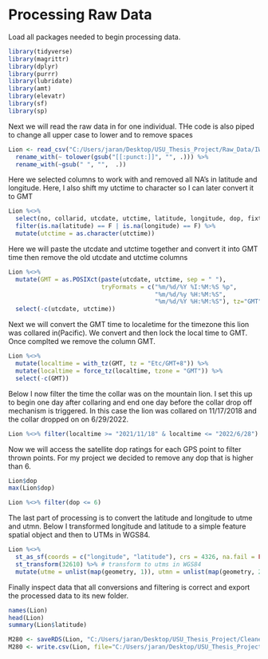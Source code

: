 # Processing Raw Data

Load all packages needed to begin processing data.

```r

library(tidyverse)
library(magrittr)
library(dplyr)
library(purrr)
library(lubridate)
library(amt)
library(elevatr)
library(sf)
library(sp)

```

Next we will read the raw data in for one individual. THe code is also piped to change all upper case to lower and to remove spaces

```r

Lion <- read_csv("C:/Users/jaran/Desktop/USU_Thesis_Project/Raw_Data/IWS_Lions/FromDave/M280_GPS_Collar31756_20230112141501.csv", locale=locale(encoding="latin1")) %>% 
  rename_with(~ tolower(gsub("[[:punct:]]", "", .))) %>% 
  rename_with(~gsub(" ", "",  .))

```

Here we selected columns to work with and removed all NA's in latitude and longitude. Here, I also shift my utctime to character so I can later convert it to GMT


```r

Lion %<>%
  select(no, collarid, utcdate, utctime, latitude, longitude, dop, fixtype) %>%
  filter(is.na(latitude) == F | is.na(longitude) == F) %>%
  mutate(utctime = as.character(utctime))

```


Here we will paste the utcdate and utctime together and convert it into GMT time then remove the old utcdate and utctime columns

```r

Lion %<>% 
  mutate(GMT = as.POSIXct(paste(utcdate, utctime, sep = " "), 
                          tryFormats = c("%m/%d/%Y %I:%M:%S %p",              
                                         "%m/%d/%y %H:%M:%S", 
                                         "%m/%d/%Y %H:%M:%S"), tz="GMT")) %>%  
  select(-c(utcdate, utctime))    

```


Next we will convert the GMT time to localetime for the timezone this lion was collared in(Pacific). We convert and then lock the local time to GMT. Once complted we remove the column GMT. 

```r

Lion %<>% 
  mutate(localtime = with_tz(GMT, tz = "Etc/GMT+8")) %>% 
  mutate(localtime = force_tz(localtime, tzone = "GMT")) %>%
  select(-c(GMT))


```


Below I now filter the time the collar was on the mountain lion. I set this up to begin one day after collaring and end one day before the collar drop off mechanism is triggered. In this case the lion was collared on 11/17/2018 and the collar dropped on on 6/29/2022.

```r

Lion %<>% filter(localtime >= "2021/11/18" & localtime <= "2022/6/28")

```

Now we will access the satellite dop ratings for each GPS point to filter thrown points. For my project we decided to remove any dop that is higher than 6. 

```r

Lion$dop
max(Lion$dop)

Lion %<>% filter(dop <= 6)

```

The last part of processing is to convert the latitude and longitude to utme and utmn. Below I transformed longitude and latitude to a simple feature spatial object and then to UTMs in WGS84.

```r

Lion %<>%
  st_as_sf(coords = c("longitude", "latitude"), crs = 4326, na.fail = FALSE, remove = FALSE) %>% # transform to simple feature spatial object
  st_transform(32610) %>% # transform to utms in WGS84
  mutate(utme = unlist(map(geometry, 1)), utmn = unlist(map(geometry, 2)))

```

Finally inspect data that all conversions and filtering is correct and export the processed data to its new folder.

```r
names(Lion)
head(Lion)
summary(Lion$latitude) 

M280 <- saveRDS(Lion, "C:/Users/jaran/Desktop/USU_Thesis_Project/Cleaned_Data/ProcessedData/California/M280.rds")
M280 <- write.csv(Lion, file="C:/Users/jaran/Desktop/USU_Thesis_Project/Cleaned_Data/ProcessedData/California/M280.csv")


```







